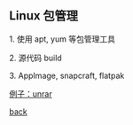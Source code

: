 == Linux 包管理 ==

1.  使用 apt, yum 等包管理工具

2.  源代码 build

3.  AppImage, snapcraft, flatpak

[[https://www.rarlab.com/rar/unrarsrc-5.6.8.tar.gz|例子：unrar]]

[[/index|back]]
